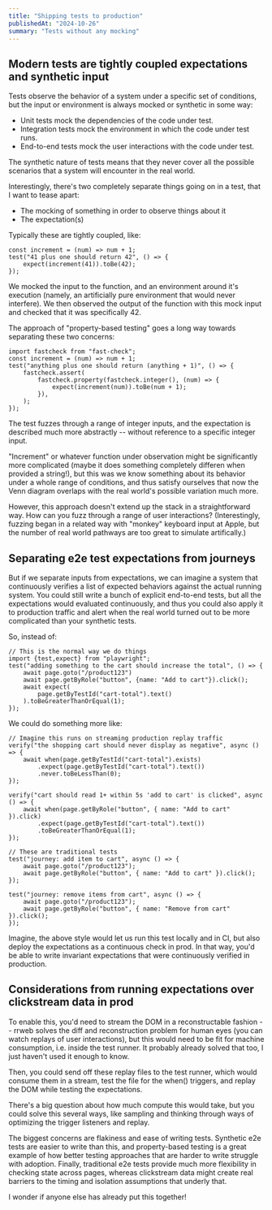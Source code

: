 ```yaml
---
title: "Shipping tests to production"
publishedAt: "2024-10-26"
summary: "Tests without any mocking"
---
```


## Modern tests are tightly coupled expectations and synthetic input

Tests observe the behavior of a system under a specific set of conditions, but
the input or environment is always mocked or synthetic in some way:

-   Unit tests mock the dependencies of the code under test.
-   Integration tests mock the environment in which the code under test runs.
-   End-to-end tests mock the user interactions with the code under test.

The synthetic nature of tests means that they never cover all the possible
scenarios that a system will encounter in the real world.

Interestingly, there's two completely separate things going on in a test, that
I want to tease apart:

-   The mocking of something in order to observe things about it
-   The expectation(s)

Typically these are tightly coupled, like:

```
const increment = (num) => num + 1;
test("41 plus one should return 42", () => {
    expect(increment(41)).toBe(42);
});
```

We mocked the input to the function, and an environment around it's execution
(namely, an artificially pure environment that would never interfere). We then
observed the output of the function with this mock input and checked that it
was specifically 42.

The approach of "property-based testing" goes a long way towards separating
these two concerns:

```
import fastcheck from "fast-check";
const increment = (num) => num + 1;
test("anything plus one should return (anything + 1)", () => {
    fastcheck.assert(
        fastcheck.property(fastcheck.integer(), (num) => {
            expect(increment(num)).toBe(num + 1);
        }),
    );
});
```

The test fuzzes through a range of integer inputs, and the expectation is
described much more abstractly -- without reference to a specific integer
input.

"Increment" or whatever function under observation might be significantly more
complicated (maybe it does something completely differen when provided a
string!), but this was we know something about its behavior under a whole range
of conditions, and thus satisfy ourselves that now the Venn diagram overlaps
with the real world's possible variation much more.

However, this approach doesn't extend up the stack in a straightforward way.
How can you fuzz through a range of user interactions? (Interestingly, fuzzing
began in a related way with "monkey" keyboard input at Apple, but the number of
real world pathways are too great to simulate artifically.)

## Separating e2e test expectations from journeys

But if we separate inputs from expectations, we can imagine a system that
continuously verifies a list of expected behaviors against the actual running
system. You could still write a bunch of explicit end-to-end tests, but all the
expectations would evaluated continuously, and thus you could also apply it to
production traffic and alert when the real world turned out to be more
complicated than your synthetic tests.

So, instead of:

```
// This is the normal way we do things
import {test,expect} from "playwright";
test("adding something to the cart should increase the total", () => {
    await page.goto("/product123")
    await page.getByRole("button", {name: "Add to cart"}).click();
    await expect(
        page.getByTestId("cart-total").text()
    ).toBeGreaterThanOrEqual(1);
});
```

We could do something more like:

```
// Imagine this runs on streaming production replay traffic
verify("the shopping cart should never display as negative", async () => {
    await when(page.getByTestId("cart-total").exists)
        .expect(page.getByTestId("cart-total").text())
        .never.toBeLessThan(0);
});

verify("cart should read 1+ within 5s 'add to cart' is clicked", async () => {
    await when(page.getByRole("button", { name: "Add to cart" }).click)
        .expect(page.getByTestId("cart-total").text())
        .toBeGreaterThanOrEqual(1);
});

// These are traditional tests
test("journey: add item to cart", async () => {
    await page.goto("/product123");
    await page.getByRole("button", { name: "Add to cart" }).click();
});

test("journey: remove items from cart", async () => {
    await page.goto("/product123");
    await page.getByRole("button", { name: "Remove from cart" }).click();
});
```

Imagine, the above style would let us run this test locally and in CI, but also
deploy the expectations as a continuous check in prod. In that way, you'd be
able to write invariant expectations that were continuously verified in
production.

## Considerations from running expectations over clickstream data in prod

To enable this, you'd need to stream the DOM in a reconstructable fashion --
rrweb solves the diff and reconstruction problem for human eyes (you can watch
replays of user interactions), but this would need to be fit for machine
consumption, i.e. inside the test runner. It probably already solved that too,
I just haven't used it enough to know.

Then, you could send off these replay files to the test runner, which would
consume them in a stream, test the file for the when() triggers, and replay the
DOM while testing the expectations.

There's a big question about how much compute this would take, but you could
solve this several ways, like sampling and thinking through ways of optimizing
the trigger listeners and replay.

The biggest concerns are flakiness and ease of writing tests. Synthetic e2e
tests are easier to write than this, and property-based testing is a great
example of how better testing approaches that are harder to write struggle
with adoption. Finally, traditional e2e tests provide much more flexibility in
checking state across pages, whereas clickstream data might create real
barriers to the timing and isolation assumptions that underly that.

I wonder if anyone else has already put this together!
